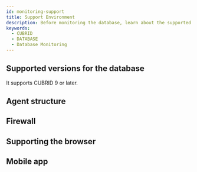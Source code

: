 ```yaml
---
id: monitoring-support
title: Support Environment
description: Before monitoring the database, learn about the supported database types.
keywords:
  - CUBRID
  - DATABASE
  - Database Monitoring
---
```



<V2Note product="CUBRID" />


<Desc name='CUBRID' />

## Supported versions for the database

It supports CUBRID 9 or later.


<DBsupportNote />


<DBAgentSpec level={2} />

## Agent structure


<Dbsupportenvagentconstruction />

## Firewall


<Proxy />

## Supporting the browser


<Supportedbrowser />

## Mobile app


<Mobileapp />
